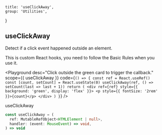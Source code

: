 
	title: 'useClickAway',
	group: 'Utilities',
}

## useClickAway

Detect if a click event happened outside an element.

This is custom React hooks, you need to follow the <Link target="_blank" color href="https://reactjs.org/docs/hooks-rules.html">Basic Rules</Link> when you use it.

<Playground
	desc="Click outside the green card to trigger the callback."
	scope={{ useClickAway }}
	code={`
() => {
  const ref = React.useRef()
  const [count, setCount] = React.useState(0)
  useClickAway(ref, () => setCount(last => last + 1))
  return (
    <div ref={ref} style={{ background: 'green', display: 'flex' }}>
      <p style={{ fontSize: '2rem' }}>{count}</p>
    </div>
  )
}
`}
/>

<Attributes edit="/pages/en-us/hooks/use-click-away.mdx">
<Attributes.Title>useClickAway</Attributes.Title>

```ts
const useClickAway = (
  ref: MutableRefObject<HTMLElement | null>,
  handler: (event: MouseEvent) => void,
) => void
```

</Attributes>

